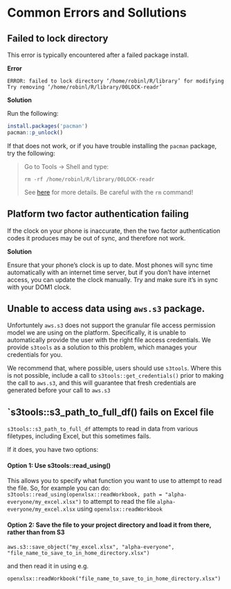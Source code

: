 # Common Errors and Sollutions 

## Failed to lock directory

This error is typically encountered after a failed package install. 

**Error**
```
ERROR: failed to lock directory ‘/home/robinl/R/library’ for modifying
Try removing ‘/home/robinl/R/library/00LOCK-readr’
```

**Solution**

Run the following:
```r
install.packages('pacman')
pacman::p_unlock()
```

If that does not work, or if you have trouble installing the `pacman` package, try the following:

>Go to 
>Tools -> Shell
>and type:
>
>`rm -rf /home/robinl/R/library/00LOCK-readr`
>
>See [here](http://linuxcommand.org/man_pages/rm1.html) for more details.  Be careful with the `rm` command!

## Platform two factor authentication failing

If the clock on your phone is inaccurate, then the two factor authentication codes it produces may be out of sync, and therefore not work.

**Solution**

Ensure that your phone's clock is up to date.  Most phones will sync time automatically with an internet time server, but if you don't have internet access, you can update the clock manually.  Try and make sure it's in sync with your DOM1 clock.


## Unable to access data using `aws.s3` package.

Unfortuntely `aws.s3` does not support the granular file access permission model we are using on the platform.  Specifically, it is unable to automatically provide the user with the right file access credentials.  We provide `s3tools` as a solution to this problem, which manages your credentials for you.

We recommend that, where possible, users should use `s3tools`.  Where this is not possible, include a call to `s3tools::get_credentials()` prior to making the call to `aws.s3`, and this will guarantee that fresh credentials are generated before your call to `aws.s3`

## `s3tools::s3_path_to_full_df() fails on Excel file

`s3tools::s3_path_to_full_df` attempts to read in data from various filetypes, including Excel, but this sometimes fails.

If it does, you have two options:

#### Option 1:  Use s3tools::read_using()

This allows you to specify what function you want to use to attempt to read the file. So, for example you can do: 
`s3tools::read_using(openxlsx::readWorkbook, path = "alpha-everyone/my_excel.xlsx")` to attempt to read the file `alpha-everyone/my_excel.xlsx` using `openxlsx::readWorkbook`

#### Option 2:  Save the file to your project directory and load it from there, rather than from S3

`aws.s3::save_object("my_excel.xlsx", "alpha-everyone", "file_name_to_save_to_in_home_directory.xlsx")`

and then read it in using e.g.

`openxlsx::readWorkbook("file_name_to_save_to_in_home_directory.xlsx")`

